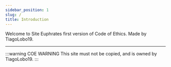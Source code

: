 ```yaml
---
sidebar_position: 1
slug: /
title: Introduction
---
```



Welcome to Site Euphrates first version of Code of Ethics. Made by TiagoLobo19.

---
:::warning COE WARNING
This site must not be copied, and is owned by TiagoLobo19.
:::

